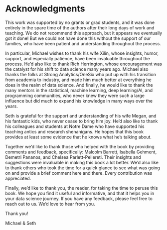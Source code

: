# Acknowledgments



This work was supported by no grants or grad students, and it was done entirely in the spare time of the authors after their long days of work and teaching. We do not recommend this approach, but it appears we eventually got it done! But we could not have done this without the support of our families, who have been patient and understanding throughout the process.

In particular, Michael wishes to thank his wife Xilin, whose insights, humor, support, and especially patience, have been invaluable throughout the process. He'd also like to thank Rich Herrington, whose encouragement was the catalyst for his shift to data science many years ago. Michael also thanks the folks at Strong Analytics/OneSix who put up with his transition from academia to industry, and made him much better at everything he does in the realm of data science. And finally, he would like to thank the many mentors in the statistical, machine learning, deep learning/AI, and programming communities, who never knew they were such a large influence but did much to expand his knowledge in many ways over the years.

Seth is grateful for the support and understanding of his wife Megan, and his fantastic kids, who never cease to bring him joy. He'd also like to thank his colleagues and students at Notre Dame who have supported his teaching antics and research shenanigans. He hopes that this book provides at least some evidence that he knows what he's talking about.


Together we'd like to thank those who helped with the book by providing comments and feedback, specifically: Malcolm Barrett, Isabella Gehment, Demetri Pananos, and Chelsea Parlett-Pellereti. Their insights and suggestions were invaluable in making this book a lot better. We'd also like to thank others who took the time for a quick glance to see what was going on and provide a brief comment here and there. Every contribution was appreciated.

Finally, we'd like to thank you, the reader, for taking the time to peruse this book. We hope you find it useful and informative, and that it helps you in your data science journey. If you have any feedback, please feel free to reach out to us. We'd love to hear from you.

Thank you!

[Michael & Seth]{.signoff}